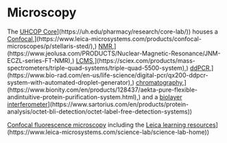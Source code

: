 # Microscopy

The [UHCOP Core]([https://uh.edu/pharmacy/research/core-lab/)](https://uh.edu/pharmacy/research/core-lab/)) houses a [Confocal]([https://www.leica-microsystems.com/products/confocal-microscopes/p/stellaris-sted/),](https://www.leica-microsystems.com/products/confocal-microscopes/p/stellaris-sted/),) [NMR]([https://www.jeolusa.com/PRODUCTS/Nuclear-Magnetic-Resonance/JNM-ECZL-series-FT-NMR),](https://www.jeolusa.com/PRODUCTS/Nuclear-Magnetic-Resonance/JNM-ECZL-series-FT-NMR),) [LCMS]([https://sciex.com/products/mass-spectrometers/triple-quad-systems/triple-quad-5500-system),](https://sciex.com/products/mass-spectrometers/triple-quad-systems/triple-quad-5500-system),) [ddPCR]([https://www.bio-rad.com/en-us/life-science/digital-pcr/qx200-ddpcr-system-with-automated-droplet-generator),](https://www.bio-rad.com/en-us/life-science/digital-pcr/qx200-ddpcr-system-with-automated-droplet-generator),) [chromatography]([https://www.bionity.com/en/products/128437/aekta-pure-flexible-andintuitive-protein-purification-system.html),](https://www.bionity.com/en/products/128437/aekta-pure-flexible-andintuitive-protein-purification-system.html),) and a [biolayer interferometer]([https://www.sartorius.com/en/products/protein-analysis/octet-bli-detection/octet-label-free-detection-systems)](https://www.sartorius.com/en/products/protein-analysis/octet-bli-detection/octet-label-free-detection-systems))

[Confocal fluorescence microscopy]() including the [Leica learning resources]([https://www.leica-microsystems.com/science-lab/science-lab-home)](https://www.leica-microsystems.com/science-lab/science-lab-home))
